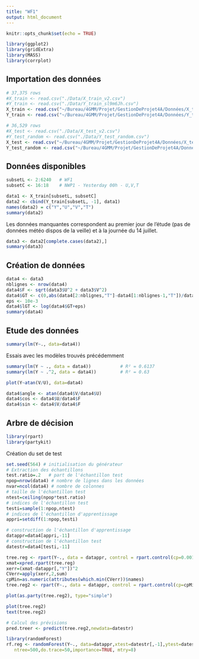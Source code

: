 ```yaml
---
title: "WF1"
output: html_document
---
```


```r
knitr::opts_chunk$set(echo = TRUE)
```

```r
library(ggplot2)
library(gridExtra)
library(MASS)
library(corrplot)
```


## Importation des données

```r
# 37,375 rows
#X_train <- read.csv("./Data/X_train_v2.csv")
#Y_train <- read.csv("./Data/Y_train_sl9m6Jh.csv")
X_train <- read.csv("~/Bureau/4GMM/Projet/GestionDeProjet4A/Données/X_train_v2.csv")
Y_train <- read.csv("~/Bureau/4GMM/Projet/GestionDeProjet4A/Données/Y_train_sl9m6Jh.csv")

# 36,529 rows
#X_test <- read.csv("./Data/X_test_v2.csv")
#Y_test_random <- read.csv("./Data/Y_test_random.csv")
X_test <- read.csv("~/Bureau/4GMM/Projet/GestionDeProjet4A/Données/X_test_v2.csv")
Y_test_random <- read.csv("~/Bureau/4GMM/Projet/GestionDeProjet4A/Données/Y_test_random.csv")
```

## Données disponibles

```r
subsetL <- 2:6240   # WF1
subsetC <- 16:18    # NWP1 - Yesterday 00h - U,V,T
```

```r
data1 <- X_train[subsetL, subsetC]
data2 <- cbind(Y_train[subsetL, -1], data1)
names(data2) = c("Y","U","V","T")
summary(data2)
```

Les données manquantes correspondent au premier jour de l'étude (pas de données météo dispos de la veille) et à la journée du 14 juillet.

```r
data3 <- data2[complete.cases(data2),]
summary(data3)
```

## Création de données

```r
data4 <- data3
nblignes <- nrow(data4)
data4$F <- sqrt(data3$U^2 + data3$V^2)
data4$GT <- c(0,abs(data4[2:nblignes,"T"]-data4[1:nblignes-1,"T"])/data4[2:nblignes,"T"])*100
eps <- 10e-3
data4$lGT <- log(data4$GT+eps)
summary(data4)
```

## Etude des données

```r
summary(lm(Y~., data=data4))
```

Essais avec les modèles trouvés précédemment

```r
summary(lm(Y ~ ., data = data4))           # R² = 0.6137
summary(lm(Y ~ .^2, data = data4))         # R² = 0.63
```

```r
plot(Y~atan(V/U), data=data4)
```

```r
data4$angle <- atan(data4$V/data4$U)
data4$cos <- data4$U/data4$F
data4$sin <- data4$V/data4$F
```


## Arbre de décision

```r
library(rpart)
library(partykit)
```


Création du set de test

```r
set.seed(564) # initialisation du générateur
# Extraction des échantillons
test.ratio=.2   # part de l'échantillon test
npop=nrow(data4) # nombre de lignes dans les données
nvar=ncol(data4) # nombre de colonnes
# taille de l'échantillon test
ntest=ceiling(npop*test.ratio) 
# indices de l'échantillon test
testi=sample(1:npop,ntest)
# indices de l'échantillon d'apprentissage
appri=setdiff(1:npop,testi) 
```

```r
# construction de l'échantillon d'apprentissage
datappr=data4[appri,-11] 
# construction de l'échantillon test
datestr=data4[testi,-11] 
```

```r
tree.reg <- rpart(Y~., data = datappr, control = rpart.control(cp=0.001))
xmat=xpred.rpart(tree.reg)
xerr=(xmat-datappr[,"Y"])^2
CVerr=apply(xerr,2,sum)
cpMin=as.numeric(attributes(which.min(CVerr))$names)
tree.reg2 <- rpart(Y~., data = datappr, control = rpart.control(cp=cpMin))
```

```r
plot(as.party(tree.reg2), type="simple")
```

```r
plot(tree.reg2)
text(tree.reg2)
```

```r
# Calcul des prévisions
pred.treer <- predict(tree.reg2,newdata=datestr)
```

```r
library(randomForest)
rf.reg <- randomForest(Y~., data=datappr,xtest=datestr[,-1],ytest=datestr[,"Y"],
   ntree=500,do.trace=50,importance=TRUE, mtry=8)
```

